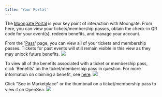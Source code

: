 ```yaml
---
title: 'Your Portal'
---
```

The [Moongate Portal](https://app.moongate.id) is your key point of interaction with Moongate. From here, you can view your tickets/membership passes, obtain the check-in QR code for your event(s), redeem benefits, and manage your account.

From the '[Pass](https://app.moongate.id)' page, you can view all of your tickets and membership passes. Tickets for past events will still remain visible in this view as they may unlock future benefits.
<img src="/user-guide/images/the-basics/your-portal/pass.avif"/>

To view all of the benefits associated with a ticket or membership pass, click 'Benefits' on the ticket/membership pass in question. For more information on claiming a benefit, see [here](/user-guide/the-basics/benefits).
<img src="/user-guide/images/the-basics/your-portal/benefits button.avif"/>

Click "See in Marketplace" or the thumbnail on a ticket/membership pass to view it on OpenSea.
<img src="/user-guide/images/the-basics/your-portal/marketplace button.avif"/>
